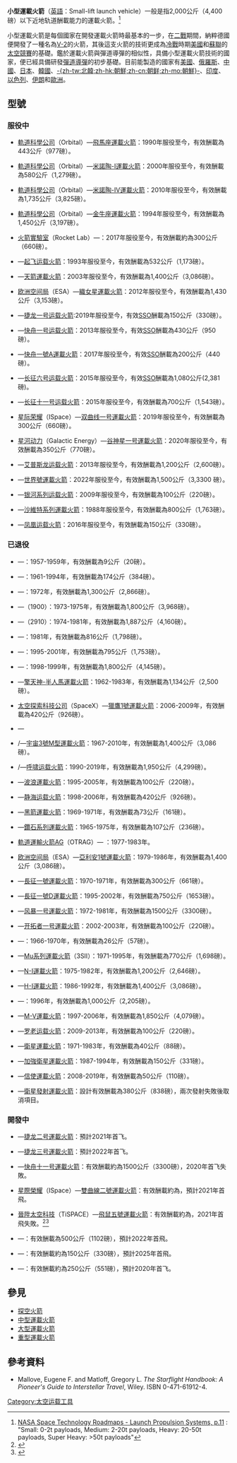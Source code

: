 {{noteTA|G1=Aero|G2=Military}}
{{multiple image|perrow = 3|total_width=300
| image1 = Minotaur-4-Lite HTV-2a 2.jpg
| image2 = Rokot Rocket.jpg
| image3 =Sentinel-2_and_vega.jpg
| image4 = Long_March_6_at_IAC_2018.jpg
| image5 =イプシロンロケット2号機.jpg
| image6 =KSLV-II Nuri Launch 2021-10-21.jpg
| image7 =North Korean Unha-3 rocket at launch pad.jpg
| image8 =Shavit Ofek7a.jpg
| image9 =Omid 0650.jpg
| footer =[[米諾陶系列运载火箭|米諾陶系列运载火箭]]、[[呼嘯運載火箭|呼嘯運載火箭]]、[[織女星運載火箭|織女星運載火箭]]<br>[[長征六號運載火箭|長征六號運載火箭]]、[[艾普斯龍運載火箭|艾普斯龍運載火箭]]、[[世界號運載火箭|世界號運載火箭]]<br>[[銀河系列運載火箭|銀河系列運載火箭]]、[[沙維特系列運載火箭|沙維特系列運載火箭]]、[[信使運載火箭|信使運載火箭]]
}}
'''小型運載火箭'''（[[英語|英語]]：Small-lift launch vehicle）一般是指2,000公斤（4,400磅）以下近地轨道酬載能力的運載火箭。<ref name="classes">[http://www.nasa.gov/pdf/500393main_TA01-LaunchPropulsion-DRAFT-Nov2010-A.pdf NASA Space Technology Roadmaps - Launch Propulsion Systems, p.11] {{Wayback|url=http://www.nasa.gov/pdf/500393main_TA01-LaunchPropulsion-DRAFT-Nov2010-A.pdf |date=20160324110232 }}: "Small: 0-2t payloads, Medium: 2-20t payloads, Heavy: 20-50t payloads, Super Heavy: >50t payloads"</ref>

小型運載火箭是每個國家在開發運載火箭時最基本的一步，在[[二戰|二戰]]期間，納粹德國便開發了一種名為[[V-2火箭|V-2]]的火箭，其後這支火箭的技術更成為[[冷戰|冷戰]]時期[[美國|美國]]和[[蘇聯|蘇聯]]的[[太空競賽|太空競賽]]的基礎。鑑於運載火箭與彈道導彈的相似性，具備小型運載火箭技術的國家，便已經具備研發[[彈道導彈|彈道導彈]]的初步基礎。目前能製造的國家有[[美國|美國]]、[[俄羅斯|俄羅斯]]、[[中華人民共和國|中國]]、[[日本|日本]]、[[韓國|韓國]]、[[DPRK|-{zh-tw:北韓;zh-hk:朝鮮;zh-cn:朝鲜;zh-mo:朝鮮}-]]、[[印度|印度]]、[[以色列|以色列]]、[[伊朗|伊朗]]和[[歐洲|歐洲]]。

== 型號 ==
=== 服役中 ===
*{{flagicon|USA}} [[軌道科學公司|軌道科學公司]]（Orbital）—[[飛馬座運載火箭|飛馬座運載火箭]]：1990年服役至今，有效酬載為443公斤（977磅）。
*{{flagicon|USA}} [[軌道科學公司|軌道科學公司]]（Orbital）—[[米諾陶系列运载火箭|米諾陶-I運載火箭]]：2000年服役至今，有效酬載為580公斤（1,279磅）。
*{{flagicon|USA}} [[軌道科學公司|軌道科學公司]]（Orbital）—[[米諾陶系列运载火箭|米諾陶-IV運載火箭]]：2010年服役至今，有效酬載為1,735公斤（3,825磅）。
*{{flagicon|USA}} [[軌道科學公司|軌道科學公司]]（Orbital）—[[金牛座運載火箭|金牛座運載火箭]]：1994年服役至今，有效酬載為1,450公斤（3,197磅）。
*{{flagicon|USA}} [[火箭實驗室|火箭實驗室]]（Rocket Lab）—{{link-en|電子火箭|Electron (rocket)}}：2017年服役至今，有效酬載約為300公斤（660磅）。
*{{RUS}}—[[起飞运载火箭|起飞运载火箭]]：1993年服役至今，有效酬載為532公斤（1,173磅）。
*{{RUS}}—[[天箭運載火箭|天箭運載火箭]]：2003年服役至今，有效酬載為1,400公斤（3,086磅）。
*{{flagicon|EU}} [[欧洲空间局|欧洲空间局]]（ESA）—[[織女星運載火箭|織女星運載火箭]]：2012年服役至今，有效酬載為1,430公斤（3,153磅）。
*{{CHN}}—[[捷龙一号运载火箭|捷龙一号运载火箭]]:2019年服役至今，有效[[太阳同步轨道|SSO]]酬載為150公斤（330磅）。
*{{CHN}}—[[快舟一号运载火箭|快舟一号运载火箭]]：2013年服役至今，有效[[太阳同步轨道|SSO]]酬載為430公斤（950磅）。
*{{CHN}}—[[快舟一號甲運載火箭|快舟一號A運載火箭]]：2017年服役至今，有效[[太陽同步軌道|SSO]]酬載為200公斤（440磅）。
*{{CHN}}—[[长征六号运载火箭|长征六号运载火箭]]：2015年服役至今，有效[[太阳同步轨道|SSO]]酬載為1,080公斤(2,381磅)。
*{{CHN}}—[[长征十一号运载火箭|长征十一号运载火箭]]：2015年服役至今，有效酬載為700公斤（1,543磅）。
*{{flagicon|CHN}} [[星际荣耀|星际荣耀]]（ISpace）—[[双曲线一号運載火箭|双曲线一号運載火箭]]：2019年服役至今，有效酬載為300公斤（660磅）。
*{{flagicon|CHN}} [[星河动力|星河动力]]（Galactic Energy）—[[谷神星一号運載火箭|谷神星一号運載火箭]]：2020年服役至今，有效酬載為350公斤（770磅）。
*{{JPN}}—[[艾普斯龙运载火箭|艾普斯龙运载火箭]]：2013年服役至今，有效酬載為1,200公斤（2,600磅）。
*{{KOR}}—[[世界號運載火箭|世界號運載火箭]]：2022年服役至今，有效酬載為1,500公斤（3,3300 磅）。
*{{flag|North Korea}}—[[银河系列运载火箭|银河系列运载火箭]]：2009年服役至今，有效酬載為100公斤（220磅）。
*{{ISR}}—[[沙維特系列運載火箭|沙維特系列運載火箭]]：1988年服役至今，有效酬載為800公斤（1,763磅）。
*{{IRI}}—[[凤凰_(火箭)|凤凰运载火箭]]：2016年服役至今，有效酬載為150公斤（330磅）。

=== 已退役 ===
*{{USA}}—{{link-en|前鋒運載火箭|Vanguard (rocket)}}：1957-1959年，有效酬載為9公斤（20磅）。
*{{USA}}—{{link-en|偵察運載火箭|Scout (rocket family)}}：1961-1994年，有效酬載為174公斤（384磅）。
*{{USA}}—{{link-en|三角洲0100運載火箭|Delta 0100}}：1972年，有效酬載為1,300公斤（2,866磅）。
*{{USA}}—{{link-en|三角洲1000運載火箭|Delta 1000}}（1900）：1973-1975年，有效酬載為1,800公斤（3,968磅）。
*{{USA}}—{{link-en|三角洲2000運載火箭|Delta 2000}}（2910）：1974-1981年，有效酬載為1,887公斤（4,160磅）。
*{{USA}}—{{link-en|三角洲3000運載火箭|Delta 3000}}：1981年，有效酬載為816公斤（1,798磅）。
*{{USA}}—{{link-en|雅典娜運載火箭|Athena I}}：1995-2001年，有效酬載為795公斤（1,753磅）。
*{{USA}}—{{link-en|雅典娜-II運載火箭|Athena II}}：1998-1999年，有效酬載為1,800公斤（4,145磅）。
*{{USA}}—[[擎天神-半人馬運載火箭|擎天神-半人馬運載火箭]]：1962-1983年，有效酬載為1,134公斤（2,500磅）。
*{{flagicon|USA}} [[太空探索科技公司|太空探索科技公司]]（SpaceX）—[[獵鷹1號運載火箭|獵鷹1號運載火箭]]：2006-2009年，有效酬載為420公斤（926磅）。
*{{USSR}}—{{link-en|人造衛星運載火箭|Sputnik (rocket)}}
*{{USSR}}/{{RUS}}—[[宇宙3號M型運載火箭|宇宙3號M型運載火箭]]：1967-2010年，有效酬載為1,400公斤（3,086磅）。
*{{USSR}}/{{RUS}}—[[呼啸运载火箭|呼啸运载火箭]]：1990-2019年，有效酬載為1,950公斤（4,299磅）。
*{{RUS}}—[[波浪運載火箭|波浪運載火箭]]：1995-2005年，有效酬載為100公斤（220磅）。
*{{RUS}}—[[静海运载火箭|静海运载火箭]]：1998-2006年，有效酬載為420公斤（926磅）。
*{{UK}}—[[黑箭運載火箭|黑箭運載火箭]]：1969-1971年，有效酬載為73公斤（161磅）。
*{{FRA}}—[[鑽石系列運載火箭|鑽石系列運載火箭]]：1965-1975年，有效酬載為107公斤（236磅）。
*{{flagicon|West Germany}} [[軌道運輸火箭AG|軌道運輸火箭AG]]（OTRAG）— {{link-en|OTRAG火箭|OTRAG (rocket)}}：1977-1983年。
*{{flagicon|EU}} [[欧洲空间局|欧洲空间局]]（ESA）—[[亞利安1號運載火箭|亞利安1號運載火箭]]：1979-1986年，有效酬載為1,400公斤（3,086磅）。
*{{CHN}}—[[長征一號運載火箭|長征一號運載火箭]]：1970-1971年，有效酬載為300公斤（661磅）。
*{{CHN}}—[[長征一號丁運載火箭|長征一號D運載火箭]]：1995-2002年，有效酬載為750公斤（1653磅）。
*{{CHN}}—[[风暴一号運載火箭|风暴一号運載火箭]]：1972-1981年，有效酬載為1500公斤（3300磅）。
*{{CHN}}—[[开拓者一号小型运载火箭|开拓者一号運載火箭]]：2002-2003年，有效酬載為100公斤（220磅）。
*{{JPN}}—{{link-en|Lambda 4S|Lambda 4S}}：1966-1970年，有效酬載為26公斤（57磅）。
*{{JPN}}—[[Mu系列運載火箭|Mu系列運載火箭]]（3SII）：1971-1995年，有效酬載為770公斤（1,698磅）。
*{{JPN}}—[[N-I運載火箭|N-I運載火箭]]：1975-1982年，有效酬載為1,200公斤（2,646磅）。
*{{JPN}}—[[H-I運載火箭|H-I運載火箭]]：1986-1992年，有效酬載為1,400公斤（3,086磅）。
*{{JPN}}—{{link-en|J-I運載火箭|J-I}}：1996年，有效酬載為1,000公斤（2,205磅）。
*{{JPN}}—[[M-V運載火箭|M-V運載火箭]]：1997-2006年，有效酬載為1,850公斤（4,079磅）。
*{{KOR}}—[[罗老运载火箭|罗老运载火箭]]：2009-2013年，有效酬載為100公斤（220磅）。
*{{IND}}—[[衛星運載火箭|衛星運載火箭]]：1971-1983年，有效酬載為40公斤（88磅）。
*{{IND}}—[[加強衛星運載火箭|加強衛星運載火箭]]：1987-1994年，有效酬載為150公斤（331磅）。
*{{IRI}}—[[信使運載火箭|信使運載火箭]]：2008-2019年，有效酬載為50公斤（110磅）。
*{{BRA}}—[[衛星發射運載火箭|衛星發射運載火箭]]：設計有效酬載為380公斤（838磅），兩次發射失敗後取消項目。

=== 開發中 ===
*{{CHN}}—[[捷龙二号運載火箭|捷龙二号運載火箭]]：預計2021年首飞。
*{{CHN}}—[[捷龙三号運載火箭|捷龙三号運載火箭]]：預計2022年首飞。
*{{CHN}}—[[快舟十一号運載火箭|快舟十一号運載火箭]]：有效酬載約為1500公斤（3300磅），2020年首飞失敗。
*{{flagicon|CHN}} [[星際榮耀|星際榮耀]]（ISpace）—[[雙曲線二號運載火箭|雙曲線二號運載火箭]]：有效酬載約為{{Convert|1900|kg|lb}}，預計2021年首飛。
*{{flagicon|ROC}}[[晉陞太空科技|晉陞太空科技]]（TiSPACE）—[[飛鼠五號運載火箭|飛鼠五號運載火箭]]：有效酬載約為{{Convert|390|kg|lb}}，2021年首飛失敗。<ref>{{Cite web |url=http://www.b14643.de/Spacerockets_1/Rest_World/TSLV/Description/Frame.htm |title=存档副本 |accessdate=2016-06-23 |archive-date=2017-03-02 |archive-url=https://web.archive.org/web/20170302202243/http://www.b14643.de/Spacerockets_1/Rest_World/TSLV/Description/Frame.htm |dead-url=no }}</ref><ref>{{Cite web |url=http://www.tispace.com/launch.html |title=存档副本 |access-date=2020-02-12 |archive-date=2021-04-09 |archive-url=https://web.archive.org/web/20210409214515/http://www.tispace.com/launch.html |dead-url=no }}</ref>
*{{IND}}—{{link-en|小型衛星運載火箭|Small Satellite Launch Vehicle}}：有效酬載為500公斤（1102磅），預計2022年首飛。
*{{BRA}}—{{link-en|VLM運載火箭|VLM (rocket)}}：有效酬載約為150公斤（330磅），預計2025年首飛。
*{{ARG}}—{{link-en|特羅納多II運載火箭|Tronador (rocket)}}：有效酬載約為250公斤（551磅），預計2020年首飞。

== 參見 ==
*[[探空火箭|探空火箭]]
*[[中型運載火箭|中型運載火箭]]
*[[大型运载火箭|大型運載火箭]]
*[[重型運載火箭|重型運載火箭]]

== 參考資料 ==
{{Reflist}}
* Mallove, Eugene F. and Matloff, Gregory L. ''The Starflight Handbook: A Pioneer's Guide to Interstellar Travel'', Wiley. ISBN 0-471-61912-4.

[[Category:太空运载工具|Category:太空运载工具]]